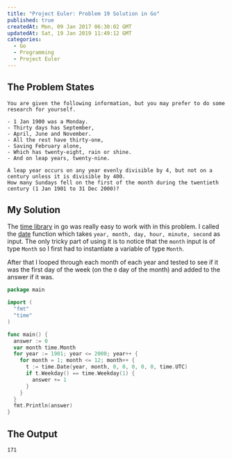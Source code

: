 ```yaml
---
title: "Project Euler: Problem 19 Solution in Go"
published: true
createdAt: Mon, 09 Jan 2017 06:30:02 GMT
updatedAt: Sat, 19 Jan 2019 11:49:12 GMT
categories:
  - Go
  - Programming
  - Project Euler
---
```


## The Problem States

```text
You are given the following information, but you may prefer to do some research for yourself.

- 1 Jan 1900 was a Monday.
- Thirty days has September,
- April, June and November.
- All the rest have thirty-one,
- Saving February alone,
- Which has twenty-eight, rain or shine.
- And on leap years, twenty-nine.

A leap year occurs on any year evenly divisible by 4, but not on a century unless it is divisible by 400.
How many Sundays fell on the first of the month during the twentieth century (1 Jan 1901 to 31 Dec 2000)?
```

## My Solution

The [time library](https://golang.org/pkg/time) in go was really easy to work with in this problem. I called the
[date](https://golang.org/pkg/time/#Date) function which takes `year, month, day, hour, minute, second` as input. The
only tricky part of using it is to notice that the `month` input is of type `Month` so I first had to instantiate a
variable of type `Month`.

After that I looped through each month of each year and tested to see if it was the first day of the week (on the `0`
day of the month) and added to the answer if it was.

```go
package main

import (
  "fmt"
  "time"
)

func main() {
  answer := 0
  var month time.Month
  for year := 1901; year <= 2000; year++ {
    for month = 1; month <= 12; month++ {
      t := time.Date(year, month, 0, 0, 0, 0, 0, time.UTC)
      if t.Weekday() == time.Weekday(1) {
        answer += 1
      }
    }
  }
  fmt.Println(answer)
}
```

## The Output

```text
171
```
